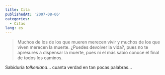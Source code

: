```yaml
---
title: Cita
publishedAt: '2007-08-06'
categories:
  - Citas
lang: es
---
```


> Muchos de los de los que mueren merecen vivir y muchos de los que viven merecen la muerte. ¿Puedes devolver la vida?, pues no te apresures a dispensar la muerte, pues ni el más sabio conoce el final de todos los caminos.

Sabiduría _tolkeniana_... cuanta verdad en tan pocas palabras...
